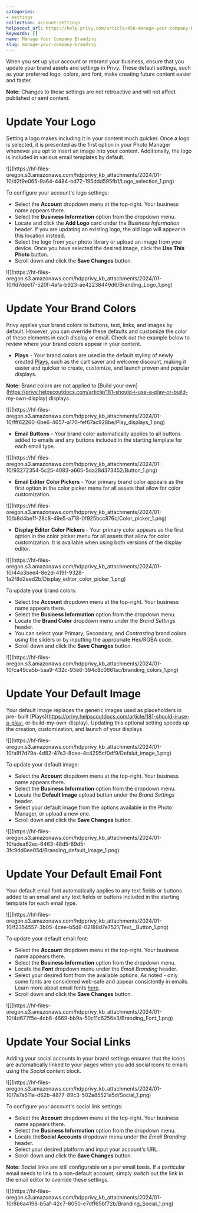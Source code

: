 ```yaml
---
categories:
- settings
collection: account-settings
helpscout_url: https://help.privy.com/article/458-manage-your-company-branding
keywords: []
name: Manage Your Company Branding
slug: manage-your-company-branding
---
```

When you set up your account or rebrand your business, ensure that you update
your brand assets and settings in Privy. These default settings, such as your
preferred logo, colors, and font, make creating future content easier and
faster.

**Note:** Changes to these settings are not retroactive and will not affect
published or sent content.

# Update Your Logo

Setting a logo makes including it in your content much quicker. Once a logo is
selected, it is presented as the first option in your Photo Manager whenever
you opt to insert an image into your content. Additionally, the logo is
included in various email templates by default.

![](https://hf-files-
oregon.s3.amazonaws.com/hdpprivy_kb_attachments/2024/01-10/d2f9e065-9a64-4484-bd72-195ddd595fb1/Logo_selection_1.png)

To configure your account's logo settings:

  * Select the **Account** dropdown menu at the top-right. Your business name appears there. 
  * Select the **Business Information** option from the dropdown menu. 
  * Locate and click the **Add Logo** card under the _Business Information_ header. If you are updating an existing logo, the old logo will appear in this location instead. 
  * Select the logo from your photo library or upload an image from your device. Once you have selected the desired image, click the **Use This Photo** button. 
  * Scroll down and click the **Save Changes** button. 

![](https://hf-files-
oregon.s3.amazonaws.com/hdpprivy_kb_attachments/2024/01-10/fd7dee17-520f-4afa-b923-ae42238449d6/Branding_Logo_1.png)

# Update Your Brand Colors

Privy applies your brand colors to buttons, text, links, and images by
default. However, you can override these defaults and customize the color of
these elements in each display or email. Check out the example below to review
where your brand colors appear in your content.

  * **Plays** \- Your brand colors are used in the default styling of newly created [Plays](https://privy.helpscoutdocs.com/article/181-should-i-use-a-play-or-build-my-own-display), such as the cart saver and welcome discount, making it easier and quicker to create, customize, and launch proven and popular displays. 

**Note:** Brand colors are not applied to [Build your
own](https://privy.helpscoutdocs.com/article/181-should-i-use-a-play-or-build-
my-own-display) displays.

![](https://hf-files-
oregon.s3.amazonaws.com/hdpprivy_kb_attachments/2024/01-10/fff62260-6be6-4657-a170-fef67ac928be/Play_displays_1.png)

  * **Email Buttons** \- Your brand color automatically applies to all buttons added to emails and any buttons included in the starting template for each email type. 

![](https://hf-files-
oregon.s3.amazonaws.com/hdpprivy_kb_attachments/2024/01-10/93272354-5c25-4083-a665-5da28d373452/Button_1.png)

  * **Email Editor** **Color Pickers** \- Your primary brand color appears as the first option in the color picker menu for all assets that allow for color customization. 

![](https://hf-files-
oregon.s3.amazonaws.com/hdpprivy_kb_attachments/2024/01-10/b8d4be1f-28c8-49e5-a718-0f925bcc876c/Color_picker_1.png)

  * **Display Editor** **Color Pickers** \- Your primary color appears as the first option in the color picker menu for all assets that allow for color customization. It is available when using both versions of the display editor. 

![](https://hf-files-
oregon.s3.amazonaws.com/hdpprivy_kb_attachments/2024/01-10/44a3bee4-8e2d-4191-9328-1a2f8d2eed2b/Display_editor_color_picker_1.png)

To update your brand colors:

  * Select the **Account** dropdown menu at the top-right. Your business name appears there. 
  * Select the **Business Information** option from the dropdown menu. 
  * Locate the **Brand Color** dropdown menu under the _Brand Settings_ header. 
  * You can select your Primary, Secondary, and _Contrasting_ brand colors using the sliders or by inputting the appropriate Hex/RGBA code.
  * Scroll down and click the **Save Changes** button. 

![](https://hf-files-
oregon.s3.amazonaws.com/hdpprivy_kb_attachments/2024/01-10/ca49ca5b-5aa9-432c-93e6-394c8c0661ac/branding_colors_1.png)

# Update Your Default Image

Your default image replaces the generic images used as placeholders in pre-
built [Plays](https://privy.helpscoutdocs.com/article/181-should-i-use-a-play-
or-build-my-own-display). Updating this optional setting speeds up the
creation, customization, and launch of your displays.

![](https://hf-files-
oregon.s3.amazonaws.com/hdpprivy_kb_attachments/2024/01-10/a8f7d79a-4d82-47e3-8cee-4c4295cf0df9/Defalut_image_1.png)

To update your default image:

  * Select the **Account** dropdown menu at the top-right. Your business name appears there. 
  * Select the **Business Information** option from the dropdown menu. 
  * Locate the **Default Image** upload button under the _Brand Settings_ header. 
  * Select your default image from the options available in the Photo Manager, or upload a new one. 
  * Scroll down and click the **Save Changes** button. 

![](https://hf-files-
oregon.s3.amazonaws.com/hdpprivy_kb_attachments/2024/01-10/edea62ec-6463-48d5-89d5-3fc9dd0ee05d/Branding_default_image_1.png)

# Update Your Default Email Font

Your default email font automatically applies to any text fields or buttons
added to an email and any text fields or buttons included in the starting
template for each email type.

![](https://hf-files-
oregon.s3.amazonaws.com/hdpprivy_kb_attachments/2024/01-10/f2354557-3b05-4cee-b5d8-02188d7e7521/Text__Button_1.png)

To update your default email font:

  * Select the **Account** dropdown menu at the top-right. Your business name appears there. 
  * Select the **Business Information** option from the dropdown menu. 
  * Locate the **Font** dropdown menu under the _Email Branding_ header. 
  * Select your desired font from the available options. As noted - only some fonts are considered web-safe and appear consistently in emails. Learn more about email fonts [here](https://privy.happyfox.com/kb/article/152-web-safe-fonts-faq/).
  * Scroll down and click the **Save Changes** button. 

![](https://hf-files-
oregon.s3.amazonaws.com/hdpprivy_kb_attachments/2024/01-10/4d677f5e-4cb6-4669-bb9a-50c11c6256e3/Branding_Font_1.png)

# Update Your Social Links

Adding your social accounts in your brand settings ensures that the icons are
automatically linked to your pages when you add social icons to emails using
the _Social_ content block.

![](https://hf-files-
oregon.s3.amazonaws.com/hdpprivy_kb_attachments/2024/01-10/7a7a511a-d62b-4877-89c3-502a85521a5d/Social_1.png)

To configure your account's social link settings:

  * Select the **Account** dropdown menu at the top-right. Your business name appears there. 
  * Select the **Business Information** option from the dropdown menu. 
  * Locate the**Social Accounts** dropdown menu under the _Email Branding_ header. 
  * Select your desired platform and input your account's URL. 
  * Scroll down and click the **Save Changes** button. 

**Note:** Social links are still configurable on a per email basis. If a
particular email needs to link to a non-default account, simply switch out the
link in the email editor to override these settings.

![](https://hf-files-
oregon.s3.amazonaws.com/hdpprivy_kb_attachments/2024/01-10/8b6a4198-b5af-42c7-8050-e7dff65bf72b/Branding_Social_1.png)

